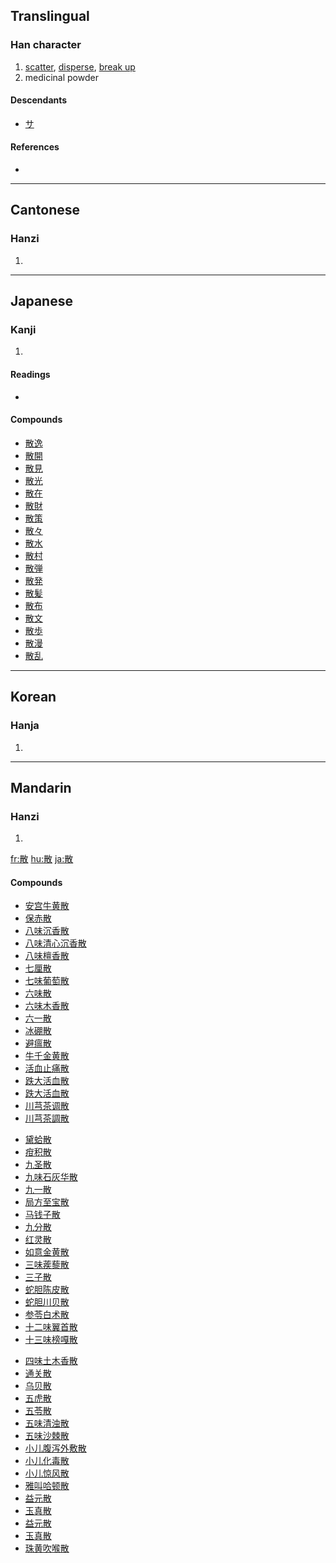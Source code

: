 ==Translingual==

===Han character===
{{Han char|rn=66|rad=攴|as=08|sn=12|four=4824<sub>0</sub>|canj=廿月人大 (TBOK)}}

# [[scatter]], [[disperse]], [[break up]]
# medicinal powder

====Descendants====
* [[サ]]

====References====
* {{Han ref|kx=0472.340|dkj=13265|dj=0825.180|hdz=21465.150|uh=6563|ud=25955|bh=B4B2|bd=46258}}

----

==Cantonese==

===Hanzi===
{{yue-hanzi|jyut=|y=saan2, saan3}}

# {{defn|Cantonese}}

----

==Japanese==

===Kanji===
{{ja-kanji|grade=4|rs=攴08}}

# {{defn|Japanese}}

====Readings====
* {{ja-readings|on=[[さん]] (san)|kun=[[ちる]] (chiru), [[ちらす]] (chirasu), [[ちらかす]] (chirakasu)}}

====Compounds====
* [[散逸]]
* [[散開]]
* [[散見]]
* [[散光]]
* [[散在]]
* [[散財]]
* [[散策]]
* [[散々]]
* [[散水]]
* [[散村]]
* [[散弾]]
* [[散発]]
* [[散髪]]
* [[散布]]
* [[散文]]
* [[散歩]]
* [[散漫]]
* [[散乱]]

----

==Korean==

===Hanja===
{{ko-hanja|hangeul=산|eumhun=|rv=san|mr=san|y=san}}

# {{defn|Korean}}

----

==Mandarin==

===Hanzi===
{{cmn-hanzi|pin=[[sàn]] ([[san4]])|wg=san<sup>4</sup>, or [[sǎn]] ([[san3]])}}

# {{defn|Mandarin}}

[[fr:散]]
[[hu:散]]
[[ja:散]]

====Compounds====
{{top3}}
* [[安宫牛黄散]]
* [[保赤散]]
* [[八味沉香散]]
* [[八味清心沉香散]]
* [[八味檀香散]]
* [[七厘散]]
* [[七味葡萄散]]
* [[六味散]]
* [[六味木香散]]
* [[六一散]]
* [[冰硼散]]
* [[避瘟散]]
* [[牛千金黄散]]
* [[活血止痛散]]
* [[跌大活血散]]
* [[跌大活血散]]
* [[川芎茶调散]]
* [[川芎茶調散]]
{{mid3}}
* [[黛蛤散]]
* [[疳积散]]
* [[九圣散]]
* [[九味石灰华散]]
* [[九一散]]
* [[局方至宝散]]
* [[马钱子散]]
* [[九分散]]
* [[红灵散]]
* [[如意金黄散]]
* [[三味蒺藜散]]
* [[三子散]]
* [[蛇胆陈皮散]]
* [[蛇胆川贝散]]
* [[参苓白术散]]
* [[十二味翼首散]]
* [[十三味榜嘎散]]
{{mid3}}
* [[四味土木香散]]
* [[通关散]]
* [[乌贝散]]
* [[五虎散]]
* [[五苓散]]
* [[五味清浊散]]
* [[五味沙棘散]]
* [[小儿腹泻外敷散]]
* [[小儿化毒散]]
* [[小儿惊风散]]
* [[雅叫哈顿散]]
* [[益元散]]
* [[玉真散]]
* [[益元散]]
* [[玉真散]]
* [[珠黄吹喉散]]
{{bottom}}